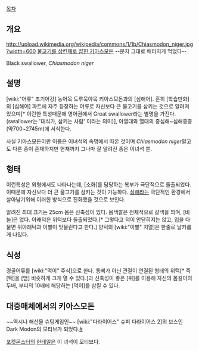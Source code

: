 [[목차]]
== 개요 ==
http://upload.wikimedia.org/wikipedia/commons/1/1b/Chiasmodon_niger.jpg?width=600
[http://www.fiboni.com/wp-content/images/black-swallower.jpg 물고기를 삼킨채로 잡힌 키아스모돈] --문자 그대로 배터지게 먹었다--

Black swallower, ''Chiasmodon niger''

== 설명 ==
[wiki:"어류" 조기어강] 농어목 도루묵아목 키아스모돈과의 [심해어]. 흔히 [학습만화]의 [심해어] 파트에 자주 등장하는 어류로 자신보다 큰 물고기를 삼키는 것으로 알려져있으며[* 이런한 특성때문에 영어권에서 Great swallower라는 별명을 가진다.(swallower는 '대식가, 삼키는 사람' 이라는 의미)], 아열대와 열대의 중심해~심해중층(약700~2745m)에 서식한다.

사실 키아스모돈이란 이름은 이녀석의 속명에서 따온 것이며 ''Chiasmodon niger''말고도 다른 종이 존재하지만 현재까지 그나마 잘 알려진 종은 이녀석 뿐.

== 형태 ==
이런특성은 외형에서도 나타나는데, [소화]를 담당하는 복부가 극단적으로 돌출되었다. 이때문에 자신보다 더 큰 물고기를 삼키는 것이 가능하다. [[심해]]라는 극단적인 환경에서 살아남기위해 이러한 방식으로 진화했을 것으로 보인다.

알려진 최대 크기는 25cm 몸은 신축성이 있다. 몸색깔은 전체적으로 갈색을 띄며, [비늘]은 없다. 아래턱은 위턱보다 돌출되었다.[* 그렇다고 턱이 안닫히지는 않고, 입을 다물면 위아래턱과 이빨이 맞물린다고 한다.] 양턱의 [wiki:"이빨" 치열]은 한줄로 날카롭게 나있다.  

== 식성 ==
경골어류를 [wiki:"먹이" 주식]으로 한다. 통뼈가 아닌 관절이 연결된 형태의 위턱[* 즉 [턱]을 [뱀] 비슷하게 크게 열 수 있다.]과 신축성이 좋은 [위]를 이용해 자신의 몸길이의 두배, 부피의 10배에 해당하는 [먹이]를 삼킬 수 있다.

== 대중매체에서의 키아스모돈 ==
~~역시나 해산물 슈팅게임인~~ [wiki:"다라이어스" 슈퍼 다라이어스 2]의 보스인 Dark Modon의 모티브가 되었다.[http://darius.wikia.com/wiki/Dark_Modon #]

[[포켓몬스터]]의 [[헌테일]]은 이 녀석이 모티브다.

